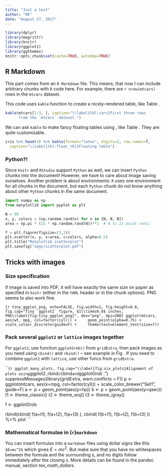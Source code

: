 ```yaml
---
title: "Just a test"
author: "RK"
date: "August 27, 2017"
---
```


```r
library(dplyr)
library(magrittr)
library(knitr)
library(ggplot2)
library(ggthemes)
knitr::opts_chunk$set(cache=TRUE, autodep=TRUE)
```

## R Markdown

This part comes from an `R Markdown` file. This means, that now I can
include arbitrary chunks with `R` code here. For example, there are
`r nrow(mtcars)` rows in the `mtcars` dataset.

This code uses `kable` function to create a nicely-rendered table, like
Table \ref{tbl:cars}.

```r
kable(mtcars[1:3, ], caption="\\label{tbl:cars}First three rows
      from the `mtcars` dataset.")
```

We can ask `kable` to make fancy floating tables using \LaTeX{}, like Table
\ref{tbl:float_tbl}. They are quite customizable.

```r
iris %>% head(4) %>% kable(format="latex", digits=2, row.names=T,
  caption="\\label{tbl:float_tbl}Floating table")
```

### Python?!

\begin{wrapfigure}[6]{r}{40mm}
  \hfill\includegraphics[width=35mm]
    {imgs/scatterplot.pdf}
\end{wrapfigure}

Since `knitr` and `RStudio` support `Python` as well, we can insert `Python`
chunks into the document! However, we have to care about image saving ourselves.
Another problem is about environments: `R` uses one environment for all chunks
in the document, but each `Python` chunk do not know anything about other
`Python` chunks in the same document.

```python
import numpy as np
from matplotlib import pyplot as plt

N = 50
x, y, colors = (np.random.rand(n) for n in [N, N, N])
area = np.pi * (15 * np.random.rand(N))**2  # 0 to 15 point radii

f = plt.figure(figsize=(3,2))
plt.scatter(x, y, s=area, c=colors, alpha=0.5)
plt.title("Matplotlib scatterplot")
plt.savefig("imgs/scatterplot.pdf")
```

## Tricks with images

### Size specification

If image is saved into PDF, it will have exactly the same size on
paper as specified in `knitr` (either in the `YAML` header or in the chunk
options). PNG seems to also work fine.

```{r tiny_ggplot_png, echo=FALSE, fig.width=1, fig.height=0.8, fig.cap="Tiny `ggplot2` figure, $1\\times0.8$ inches, PNG\\label{fig:tiny_ggplot_png}", dev="png", dpi=300}
ggplot(mtcars, aes(wt, mpg, col=factor(cyl))) +
    geom_point(alpha=0.75) +
    scale_colour_discrete(guide=F) +
    theme(text=element_text(size=7))
```

### Pack several `ggplot2` or `lattice` images together

For `ggplot2`, use function `ggplotGrob()` from `gridExtra`, then pack images as you need using `cbind()` and `rbind()` – see example in Fig \ref{fig:six_plots}. If you need to combine `ggplot2` with `lattice`, use other funcs from `gridExtra`.

```{r ggplot_many_plots, fig.cap="\\label{fig:six_plots}Alignment of plots using `ggplot2`, `rbind`/`cbind` and `ggplotGrob`."}
suppressMessages(library(gridExtra, warn.conflicts = F))
p <- ggplot(mtcars, aes(x=mpg, col=factor(cyl))) +
    scale_color_brewer("Set1", guide=F)
a <- p + geom_point(aes(y=hp))
b <- p + geom_point(aes(y=qsec))
t1 <- theme_classic()
t2 <- theme_wsj()
t3 <- theme_igray()

f <- ggplotGrob

rbind(cbind( f(a+t1), f(a+t2), f(a+t3) ),
      cbind( f(b+t1), f(b+t2), f(b+t3) )) %>% plot
```

### Mathematical formulae in (`r`)`markdown`

You can insert formulas into a `markdown` files using dollar signs like this
`$E=mc^2$` which gives $E=mc^2$. But make sure that you have *no* whitespaces
between the formula and the surrounding `$`, and no digits follow
immediately after the closing `$`. More details can be found in the
pandoc manual, section *tex_math_dollars*.

\input{../content/04_pure_latex}

